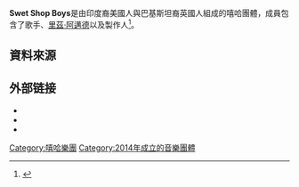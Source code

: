 {{Infobox musical artist
| name = Swet Shop Boys
| image = Swet Shop Boys in San Francisco, November 7, 2016.png
| image_size = 
| landscape = <!-- yes, if wide image, otherwise leave blank -->
| alt = 
| caption = Swet Shop Boys表演於2016年
| background = group_or_band
| alias = 
| origin = 
| genre = [[嘻哈音樂|Hip hop]]
| years_active = {{start date|2014}}–現今
| label = Customs、{{le|Greedhead Music}}
| associated_acts = 
| website = {{URL|www.swetshopboys.com}}
| current_members = {{le|希姆斯|Heems}}<br />[[里茲·阿邁德|里茲·阿邁德]]<br />{{le|雷迪諾|Redinho}}
}}
'''Swet Shop Boys'''是由印度裔美國人與巴基斯坦裔英國人組成的嘻哈團體，成員包含了歌手{{le|希姆斯|Heems}}、[[里茲·阿邁德|里茲·阿邁德]]以及製作人{{le|雷迪諾|Redinho}}<ref>{{Cite news |url=http://pitchfork.com/news/67241-heems-and-riz-mc-riz-ahmed-are-swet-shop-boys-announce-new-album-with-single-t5-listen/ |title=Heems and Riz MC (Riz Ahmed) Are Swet Shop Boys, Announce New Album With Single "T5": Listen |last=Minsker |first=Evan |date=2016-08-02 |work=[[Pitchfork_Media|Pitchfork]] |accessdate=2017-03-27 |archiveurl=https://web.archive.org/web/20170327113839/http://pitchfork.com/news/67241-heems-and-riz-mc-riz-ahmed-are-swet-shop-boys-announce-new-album-with-single-t5-listen/ |archivedate=2017-03-27 |language=en |deadurl=no }}</ref>。

==資料來源==
{{Reflist}}

==外部链接==
* {{Official website|http://www.swetshopboys.com}}
* {{AllMusic|class=artist|id=mn0003543983|label=Swet Shop Boys}}
* {{Discogs artist|Swet Shop Boys|Swet Shop Boys}}

{{Authority control}}

[[Category:嘻哈樂團|Category:嘻哈樂團]]
[[Category:2014年成立的音樂團體|Category:2014年成立的音樂團體]]

{{歌手小作品}}